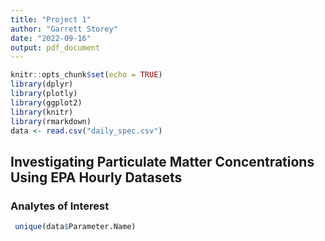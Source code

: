 ```yaml
---
title: "Project 1"
author: "Garrett Storey"
date: "2022-09-16"
output: pdf_document
---
```


```r
knitr::opts_chunk$set(echo = TRUE)
library(dplyr)
library(plotly)
library(ggplot2)
library(knitr)
library(rmarkdown)
data <- read.csv("daily_spec.csv")
```

## Investigating Particulate Matter Concentrations Using EPA Hourly Datasets
### Analytes of Interest
```r
 unique(data$Parameter.Name)
```
